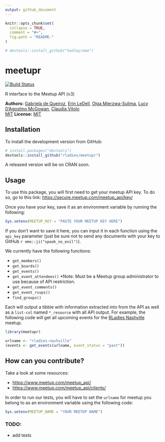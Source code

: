 ---
output: github_document
---

<!-- README.md is generated from README.Rmd. Please edit the Rmd file -->

```{r, echo = FALSE}
knitr::opts_chunk$set(
  collapse = TRUE,
  comment = "#>",
  fig.path = "README-"
)

# devtools::install_github("hadley/emo")
```

# meetupr
[![Build Status](https://travis-ci.org/rladies/meetupr.svg?branch=master)](https://travis-ci.org/rladies/meetupr)

R interface to the Meetup API (v3)

**Authors:** [Gabriela de Queiroz](http://gdequeiroz.github.io/), [Erin LeDell](http://www.stat.berkeley.edu/~ledell/), [Olga Mierzwa-Sulima](https://github.com/olgamie), [Lucy D'Agostino McGowan](http://www.lucymcgowan.com), [Claudia Vitolo](https://github.com/cvitolo)<br/> [MIT](https://opensource.org/licenses/MIT)
**License:** [MIT](https://opensource.org/licenses/MIT)

## Installation

To install the development version from GitHub:

```{r gh-installation, eval = FALSE}
# install.packages("devtools")
devtools::install_github("rladies/meetupr")
```
A released version will be on CRAN soon.

## Usage

To use this package, you will first need to get your meetup API key. To do so, go to this link: [https://secure.meetup.com/meetup_api/key/](https://secure.meetup.com/meetup_api/key/)

Once you have your key, save it as an environment variable by running the following:

```{r, eval = FALSE}
Sys.setenv(MEETUP_KEY = "PASTE YOUR MEETUP KEY HERE")
```

If you don't want to save it here, you can input it in each function using the `api_key` parameter (just be sure not to send any documents with your key to GitHub `r emo::ji("speak_no_evil")`).

We currently have the following functions:

* `get_members()`
* `get_boards()`
* `get_events()`  
* `get_event_attendees()` *Note: Must be a Meetup group administrator to use because of API restriction.
* `get_event_comments()`
* `get_event_rsvps()` 
* `find_groups()`

Each will output a tibble with information extracted into from the API as well as a `list-col` named `*_resource` with all API output. For example, the following code will get all upcoming events for the [RLadies Nashville](https://meetup.com/rladies-nashville) meetup.

```{r}
library(meetupr)

urlname <- "rladies-nashville"
(events <- get_events(urlname, event_status = "past"))
```


## How can you contribute?

Take a look at some resources:

- [https://www.meetup.com/meetup_api/](https://www.meetup.com/meetup_api/)
- [https://www.meetup.com/meetup_api/clients/](https://www.meetup.com/meetup_api/clients/)

In order to run our tests, you will have to set the `urlname` for meetup you belong to as an environment variable using the following code:
```{r, eval = FALSE}
Sys.setenv(MEETUP_NAME = "YOUR MEETUP NAME")
```

### TODO:
- add tests


